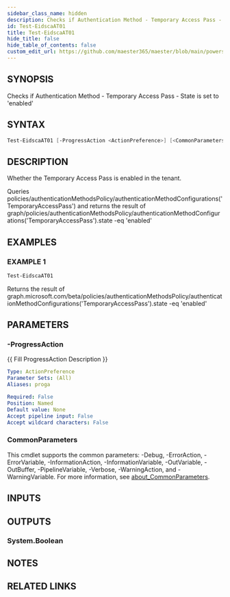 ```yaml
---
sidebar_class_name: hidden
description: Checks if Authentication Method - Temporary Access Pass - State is set to 'enabled'
id: Test-EidscaAT01
title: Test-EidscaAT01
hide_title: false
hide_table_of_contents: false
custom_edit_url: https://github.com/maester365/maester/blob/main/powershell/public/Test-EidscaAT01.ps1
---
```


## SYNOPSIS

Checks if Authentication Method - Temporary Access Pass - State is set to 'enabled'

## SYNTAX

```powershell
Test-EidscaAT01 [-ProgressAction <ActionPreference>] [<CommonParameters>]
```

## DESCRIPTION

Whether the Temporary Access Pass is enabled in the tenant.

Queries policies/authenticationMethodsPolicy/authenticationMethodConfigurations('TemporaryAccessPass')
and returns the result of
 graph/policies/authenticationMethodsPolicy/authenticationMethodConfigurations('TemporaryAccessPass').state -eq 'enabled'

## EXAMPLES

### EXAMPLE 1

```powershell
Test-EidscaAT01
```

Returns the result of graph.microsoft.com/beta/policies/authenticationMethodsPolicy/authenticationMethodConfigurations('TemporaryAccessPass').state -eq 'enabled'

## PARAMETERS

### -ProgressAction

\{\{ Fill ProgressAction Description \}\}

```yaml
Type: ActionPreference
Parameter Sets: (All)
Aliases: proga

Required: False
Position: Named
Default value: None
Accept pipeline input: False
Accept wildcard characters: False
```

### CommonParameters

This cmdlet supports the common parameters: -Debug, -ErrorAction, -ErrorVariable, -InformationAction, -InformationVariable, -OutVariable, -OutBuffer, -PipelineVariable, -Verbose, -WarningAction, and -WarningVariable. For more information, see [about_CommonParameters](http://go.microsoft.com/fwlink/?LinkID=113216).

## INPUTS

## OUTPUTS

### System.Boolean

## NOTES

## RELATED LINKS

